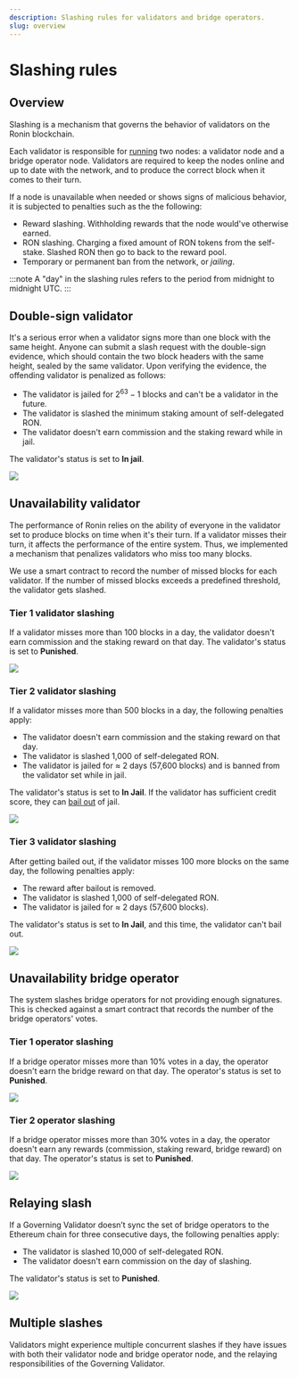 ```yaml
---
description: Slashing rules for validators and bridge operators.
slug: overview
---
```



# Slashing rules

## Overview
Slashing is a mechanism that governs the behavior of validators on
the Ronin blockchain.

Each validator is responsible for [running](./../../node-operators/introduction) two nodes: a validator node
and a bridge operator node. Validators are required to keep the nodes
online and up to date with the network, and to produce the correct
block when it comes to their turn.

If a node is unavailable when needed or shows signs of malicious
behavior, it is subjected to penalties such as the the following:
* Reward slashing. Withholding rewards that the node would've 
otherwise earned.
* RON slashing. Charging a fixed amount of RON tokens from 
the self-stake. Slashed RON then go to back to the reward pool.
* Temporary or permanent ban from the network, or _jailing_.

:::note 
A "day" in the slashing rules refers to the period
from midnight to midnight UTC.
:::

## Double-sign validator
It's a serious error when a validator signs more than one block with the same height.
Anyone can submit a slash request with the double-sign evidence, which
should contain the two block headers with the same height, sealed by
the same validator. Upon verifying the evidence, the offending
validator is penalized as follows:
* The validator is jailed for $2^{63}-1$ blocks and can't be a
validator in the future.
* The validator is slashed the minimum staking amount of
self-delegated RON.
* The validator doesn't earn commission and the staking reward while in jail.

The validator's status is set to **In jail**.

<img src={doubleSign} width={1224} />

## Unavailability validator
The performance of Ronin relies on the ability of everyone in the
validator set to produce blocks on time when it's their turn.
If a validator misses their turn, it affects the performance of
the entire system. Thus, we implemented a mechanism that penalizes
validators who miss too many blocks.

We use a smart contract to record the number of missed blocks for each
validator. If the number of missed blocks exceeds a predefined threshold,
the validator gets slashed.

### Tier 1 validator slashing
If a validator misses more than 100 blocks in a day, the validator doesn't earn
commission and the staking reward on that day.
The validator's status is set to **Punished**.

<img src={valSlashTierOne} width={1224} />

### Tier 2 validator slashing
If a validator misses more than 500 blocks in a day, the following penalties apply:
* The validator doesn't earn commission and the staking reward on that day.
* The validator is slashed 1,000 of self-delegated RON.
* The validator is jailed for $\approx$ 2 days (57,600 blocks) and is
banned from the validator set while in jail.

The validator's status is set to **In Jail**. If the validator
has sufficient credit score, they can [bail out](bailout.mdx) of jail.

<img src={valSlashTierTwo} width={1224} />

### Tier 3 validator slashing
After getting bailed out, if the validator
misses 100 more blocks on the same day, the following penalties apply:
* The reward after bailout is removed.
* The validator is slashed 1,000 of self-delegated RON.
* The validator is jailed for $\approx$ 2 days (57,600 blocks).

The validator's status is set to **In Jail**, and this time,
the validator can't bail out.

<img src={valSlashTierThree} width={1224} />

## Unavailability bridge operator
The system slashes bridge operators for not providing enough signatures.
This is checked against a smart contract that records the
number of the bridge operators' votes.

### Tier 1 operator slashing
If a bridge operator misses more than 10% votes in a day,
the operator doesn't earn the bridge reward on that day.
The operator's status is set to **Punished**.

<img src={bridSlashTierOne} width={1224} />

### Tier 2 operator slashing
If a bridge operator misses more than 30% votes in a day, the operator doesn't
earn any rewards (commission, staking reward, bridge reward) on that day.
The operator's status is set to **Punished**.

<img src={bridSlashTierTwo} width={1224} />

## Relaying slash
If a Governing Validator doesn’t sync the set of bridge
operators to the Ethereum chain for three consecutive days,
the following penalties apply:
* The validator is slashed 10,000 of self-delegated RON.
* The validator doesn't earn commission on the day of slashing.

The validator's status is set to **Punished**.

<img src={relayingSlash} width={1224} />

## Multiple slashes
Validators might experience multiple concurrent slashes if they have issues
with both their validator node and bridge operator node, and the relaying
responsibilities of the Governing Validator.
